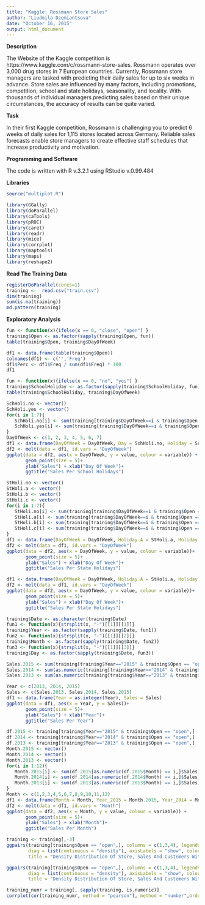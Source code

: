```yaml
---
title: "Kaggle: Rossmann Store Sales"
author: "Liudmila Dzemiantsova"
date: "October 16, 2015"
output: html_document
---
```


**Description**

The Website of the Kaggle competition is https://www.kaggle.com/c/rossmann-store-sales.
Rossmann operates over 3,000 drug stores in 7 European countries. Currently, Rossmann store managers are tasked with predicting their daily sales for up to six weeks in advance. Store sales are influenced by many factors, including promotions, competition, school and state holidays, seasonality, and locality. With thousands of individual managers predicting sales based on their unique circumstances, the accuracy of results can be quite varied.

**Task**

In their first Kaggle competition, Rossmann is challenging you to predict 6 weeks of daily sales for 1,115 stores located across Germany. Reliable sales forecasts enable store managers to create effective staff schedules that increase productivity and motivation. 

**Programming and Software**

The code is written with R v.3.2.1 using RStudio v.0.99.484

**Libraries**

```r
source("multiplot.R")
```

```r
library(GGally)
library(doParallel)
library(caTools)
library(pROC)
library(caret)
library(readr)
library(mice)
library(corrplot)
library(maptools)
library(maps)
library(reshape2)
```

**Read The Training Data**

```r
registerDoParallel(cores=1)
training <-  read.csv("train.csv")
dim(training)
sum(is.na(training))
md.pattern(training)
```

**Exploratory Analysis**

```r
fun <- function(x){ifelse(x == 0, "close", "open") }
training$Open <- as.factor(sapply(training$Open, fun))
table(training$Open, training$DayOfWeek)

df1 <- data.frame(table(training$Open))
colnames(df1) <- c('','Freq')
df1$Perc <- df1$Freq / sum(df1$Freq) * 100
df1

fun <- function(x){ifelse(x == 0, "no", "yes") }
training$SchoolHoliday <- as.factor(sapply(training$SchoolHoliday, fun))
table(training$SchoolHoliday, training$DayOfWeek)

SchHoli.no <- vector()
SchHoli.yes <- vector()
for(i in 1:7){
   SchHoli.no[i] <- sum(training[training$DayOfWeek==i & training$Open == "open" & training$SchoolHoliday == "no",]$Sales)
   SchHoli.yes[i] <- sum(training[training$DayOfWeek==i & training$Open == "open" & training$SchoolHoliday == "yes",]$Sales)
}
DayOfWeek <- c(1, 2, 3, 4, 5, 6, 7)
df1 <- data.frame(DayOfWeek = DayOfWeek, Day = SchHoli.no, Holiday = SchHoli.yes)
df2 <- melt(data = df1, id.vars = "DayOfWeek")
ggplot(data = df2, aes(x = DayOfWeek, y = value, colour = variable)) +
       geom_point(size = 5)+
       ylab("Sales") + xlab("Day Of Week")+
       ggtitle("Sales Per School Holidays")

StHoli.no <- vector()
StHoli.a <- vector()
StHoli.b <- vector()
StHoli.c <- vector()
for(i in 1:7){
   StHoli.no[i] <- sum(training[training$DayOfWeek==i & training$Open == "open" & training$StateHoliday == "0",]$Sales)
   StHoli.a[i] <- sum(training[training$DayOfWeek==i & training$Open == "open" & training$StateHoliday == "a",]$Sales)
   StHoli.b[i] <- sum(training[training$DayOfWeek==i & training$Open == "open" & training$StateHoliday == "b",]$Sales)
   StHoli.c[i] <- sum(training[training$DayOfWeek==i & training$Open == "open" & training$StateHoliday == "c",]$Sales)
}
df1 <- data.frame(DayOfWeek = DayOfWeek, Holiday.A = StHoli.a, Holiday.B = StHoli.b, Holiday.C = StHoli.c, Day = StHoli.no)
df2 <- melt(data = df1, id.vars = "DayOfWeek")
ggplot(data = df2, aes(x = DayOfWeek, y = value, colour = variable))+
       geom_point(size = 5)+
       ylab("Sales") + xlab("Day Of Week")+
       ggtitle("Sales Per State Holidays")

df1 <- data.frame(DayOfWeek = DayOfWeek, Holiday.A = StHoli.a, Holiday.B = StHoli.b, Holiday.C = StHoli.c)
df2 <- melt(data = df1, id.vars = "DayOfWeek")
ggplot(data = df2, aes(x = DayOfWeek, y = value, colour = variable))+
       geom_point(size = 5)+
       ylab("Sales") + xlab("Day Of Week")+
       ggtitle("Sales Per State Holidays")

training$Date <- as.character(training$Date)
fun1 <- function(x){strsplit(x, "-")[[1]][[1]]}
training$Year <- as.factor(sapply(training$Date, fun1))
fun2 <- function(x){strsplit(x, "-")[[1]][[2]]}
training$Month <- as.factor(sapply(training$Date, fun2))
fun3 <- function(x){strsplit(x, "-")[[1]][[3]]}
training$Day <- as.factor(sapply(training$Date, fun3))

Sales.2015 <- sum(training[training$Year=="2015" & training$Open == "open",]$Sales)
Sales.2014 <- sum(as.numeric(training[training$Year=="2014" & training$Open == "open",]$Sales))
Sales.2013 <- sum(as.numeric(training[training$Year=="2013" & training$Open == "open",]$Sales))

Year <- c(2013, 2014, 2015)
Sales <- c(Sales.2013, Sales.2014, Sales.2015)
df1 <- data.frame(Year = as.integer(Year), Sales = Sales)
ggplot(data = df1, aes(x = Year, y = Sales))+
       geom_point(size = 5)+
       ylab("Sales") + xlab("Year")+
       ggtitle("Sales Per Year")

df.2015 <- training[training$Year=="2015" & training$Open == "open",]
df.2014 <- training[training$Year=="2014" & training$Open == "open",]
df.2013 <- training[training$Year=="2013" & training$Open == "open",]
Month.2015 <- vector()
Month.2014 <- vector()
Month.2013 <- vector()
for(i in 1:12){
   Month.2015[i] <- sum(df.2015[as.numeric(df.2015$Month) == i,]$Sales)
   Month.2014[i] <- sum(df.2014[as.numeric(df.2014$Month) == i,]$Sales)
   Month.2013[i] <- sum(df.2013[as.numeric(df.2013$Month) == i,]$Sales)
}
Month <- c(1,2,3,4,5,6,7,8,9,10,11,12)
df1 <- data.frame(Month = Month, Year_2015 = Month.2015, Year_2014 = Month.2014, Year_2013 = Month.2013)
df2 <- melt(data = df1, id.vars = "Month")
ggplot(data = df2, aes(x = Month, y = value, colour = variable)) +
       geom_point(size = 5)+
       ylab("Sales") + xlab("Month")+
       ggtitle("Sales Per Month")

training <- training[,-3]
ggpairs(training[training$Open == "open",], columns = c(1,3,4), legends=TRUE, lower = list(continuous = "points"),
        diag = list(continuous = "density"), axisLabels = "show", colour = "Year",
        title = "Density Distribution Of Store, Sales And Custemers With Respect To Year") # uper = "blank"

ggpairs(training[training$Open == "open",], columns = c(1,3,4), legends=TRUE, lower = list(continuous = "points"),
        diag = list(continuous = "density"), axisLabels = "show", colour = "Month",
        title = "Density Distribution Of Store, Sales And Custemers With Respect To Month") # uper = "blank"

training_numr = training[, sapply(training, is.numeric)]
corrplot(cor(training_numr, method = "pearson"), method = "number",order = "hclust",type='lower', diag=F,addCoefasPercent=T)
```